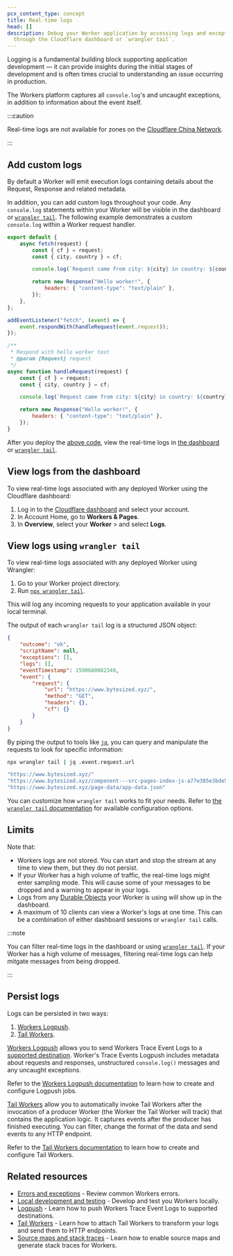 ```yaml
---
pcx_content_type: concept
title: Real-time logs
head: []
description: Debug your Worker application by accessing logs and exceptions
  through the Cloudflare dashboard or `wrangler tail`.
---
```



Logging is a fundamental building block supporting application development — it can provide insights during the initial stages of development and is often times crucial to understanding an issue occurring in production.

The Workers platform captures all `console.log`'s and uncaught exceptions, in addition to information about the event itself.

:::caution

Real-time logs are not available for zones on the [Cloudflare China Network](/china-network/).

:::

## Add custom logs

By default a Worker will emit execution logs containing details about the Request, Response and related metadata.

In addition, you can add custom logs throughout your code. Any `console.log` statements within your Worker will be visible in the dashboard or [`wrangler tail`](/workers/wrangler/commands/#tail). The following example demonstrates a custom `console.log` within a Worker request handler.

<Tabs> <TabItem label="Module Worker" icon="seti:javascript">

```js
export default {
	async fetch(request) {
		const { cf } = request;
		const { city, country } = cf;

		console.log(`Request came from city: ${city} in country: ${country}`);

		return new Response("Hello worker!", {
			headers: { "content-type": "text/plain" },
		});
	},
};
```

</TabItem> <TabItem label="Service Worker" icon="seti:javascript">

```js
addEventListener("fetch", (event) => {
	event.respondWith(handleRequest(event.request));
});

/**
 * Respond with hello worker text
 * @param {Request} request
 */
async function handleRequest(request) {
	const { cf } = request;
	const { city, country } = cf;

	console.log(`Request came from city: ${city} in country: ${country}`);

	return new Response("Hello worker!", {
		headers: { "content-type": "text/plain" },
	});
}
```

</TabItem> </Tabs>

After you deploy the [above code](/workers/observability/logging/real-time-logs/#add-custom-logs), view the real-time logs in [the dashboard](/workers/observability/logging/real-time-logs/#view-logs-from-the-dashboard) or [`wrangler tail`](/workers/observability/logging/real-time-logs/#view-logs-using-wrangler-tail).

## View logs from the dashboard

To view real-time logs associated with any deployed Worker using the Cloudflare dashboard:

1. Log in to the [Cloudflare dashboard](https://dash.cloudflare.com) and select your account.
2. In Account Home, go to **Workers & Pages**.
3. In **Overview**, select your **Worker** > and select **Logs**.

## View logs using `wrangler tail`

To view real-time logs associated with any deployed Worker using Wrangler:

1. Go to your Worker project directory.
2. Run [`npx wrangler tail`](/workers/wrangler/commands/#tail).

This will log any incoming requests to your application available in your local terminal.

The output of each `wrangler tail` log is a structured JSON object:

```json
{
	"outcome": "ok",
	"scriptName": null,
	"exceptions": [],
	"logs": [],
	"eventTimestamp": 1590680082349,
	"event": {
		"request": {
			"url": "https://www.bytesized.xyz/",
			"method": "GET",
			"headers": {},
			"cf": {}
		}
	}
}
```

By piping the output to tools like [`jq`](https://stedolan.github.io/jq/), you can query and manipulate the requests to look for specific information:

```sh
npx wrangler tail | jq .event.request.url
```

```sh output
"https://www.bytesized.xyz/"
"https://www.bytesized.xyz/component---src-pages-index-js-a77e385e3bde5b78dbf6.js"
"https://www.bytesized.xyz/page-data/app-data.json"
```

You can customize how `wrangler tail` works to fit your needs. Refer to [the `wrangler tail` documentation](/workers/wrangler/commands/#tail) for available configuration options.

## Limits

Note that:

- Workers logs are not stored. You can start and stop the stream at any time to view them, but they do not persist.
- If your Worker has a high volume of traffic, the real-time logs might enter sampling mode. This will cause some of your messages to be dropped and a warning to appear in your logs.
- Logs from any [Durable Objects](/durable-objects/) your Worker is using will show up in the dashboard.
- A maximum of 10 clients can view a Worker's logs at one time. This can be a combination of either dashboard sessions or `wrangler tail` calls.

:::note

You can filter real-time logs in the dashboard or using [`wrangler tail`](/workers/wrangler/commands/#tail). If your Worker has a high volume of messages, filtering real-time logs can help mitgate messages from being dropped.

:::

## Persist logs

Logs can be persisted in two ways:

1. [Workers Logpush](/workers/observability/logging/logpush/).
2. [Tail Workers](/workers/observability/logging/tail-workers/).

[Workers Logpush](/workers/observability/logging/logpush/) allows you to send Workers Trace Event Logs to a [supported destination](/logs/get-started/enable-destinations/). Worker's Trace Events Logpush includes metadata about requests and responses, unstructured `console.log()` messages and any uncaught exceptions.

Refer to the [Workers Logpush documentation](/workers/observability/logging/logpush/) to learn how to create and configure Logpush jobs.

[Tail Workers](/workers/observability/logging/tail-workers/) allow you to automatically invoke Tail Workers after the invocation of a producer Worker (the Worker the Tail Worker will track) that contains the application logic. It captures events after the producer has finished executing. You can filter, change the format of the data and send events to any HTTP endpoint.

Refer to the [Tail Workers documentation](/workers/observability/logging/tail-workers/) to learn how to create and configure Tail Workers.

## Related resources

- [Errors and exceptions](/workers/observability/errors/) - Review common Workers errors.
- [Local development and testing](/workers/testing/local-development/) - Develop and test you Workers locally.
- [Logpush](/workers/observability/logging/logpush/) - Learn how to push Workers Trace Event Logs to supported destinations.
- [Tail Workers](/workers/observability/logging/tail-workers/) - Learn how to attach Tail Workers to transform your logs and send them to HTTP endpoints.
- [Source maps and stack traces](/workers/observability/source-maps) - Learn how to enable source maps and generate stack traces for Workers.

